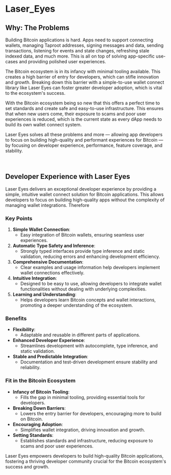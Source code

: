 # Laser_Eyes

## Why: The Problems

Building Bitcoin applications is hard. Apps need to support connecting wallets, managing Taproot addresses, signing messages and data, sending transactions, listening for events and state changes, refreshing stale indexed data, and much more. This is all on top of solving app-specific use-cases and providing polished user experiences.

The Bitcoin ecosystem is in its infancy with minimal tooling available. This creates a high barrier of entry for developers, which can stifle innovation and growth. Breaking down this barrier with a simple-to-use wallet connect library like Laser Eyes can foster greater developer adoption, which is vital to the ecosystem's success.

With the Bitcoin ecosystem being so new that this offers a perfect time to set standards and create safe and easy-to-use infrastructure. This ensures that when new users come, their exposure to scams and poor user experiences is reduced, which is the current state as every dApp needs to build its own wallet connect system.

Laser Eyes solves all these problems and more — allowing app developers to focus on building high-quality and performant experiences for Bitcoin — by focusing on developer experience, performance, feature coverage, and stability.

<br />

## Developer Experience with Laser Eyes

Laser Eyes delivers an exceptional developer experience by providing a simple, intuitive wallet connect solution for Bitcoin applications. This allows developers to focus on building high-quality apps without the complexity of managing wallet integrations. Therefore

### Key Points

1. **Simple Wallet Connection**:
   - Easy integration of Bitcoin wallets, ensuring seamless user experiences.
2. **Automatic Type Safety and Inference**:
   - Strongly typed interfaces provide type inference and static validation, reducing errors and enhancing development efficiency.
3. **Comprehensive Documentation**:
   - Clear examples and usage information help developers implement wallet connections effectively.
4. **Intuitive Integration**:
   - Designed to be easy to use, allowing developers to integrate wallet functionalities without dealing with underlying complexities.
5. **Learning and Understanding**:
   - Helps developers learn Bitcoin concepts and wallet interactions, promoting a deeper understanding of the ecosystem.

### Benefits

- **Flexibility**:
  - Adaptable and reusable in different parts of applications.
- **Enhanced Developer Experience**:
  - Streamlines development with autocomplete, type inference, and static validation.
- **Stable and Predictable Integration**:
  - Documentation and test-driven development ensure stability and reliability.

### Fit in the Bitcoin Ecosystem

- **Infancy of Bitcoin Tooling**:
  - Fills the gap in minimal tooling, providing essential tools for developers.
- **Breaking Down Barriers**:
  - Lowers the entry barrier for developers, encouraging more to build on Bitcoin.
- **Encouraging Adoption**:
  - Simplifies wallet integration, driving innovation and growth.
- **Setting Standards**:
  - Establishes standards and infrastructure, reducing exposure to scams and poor user experiences.

Laser Eyes empowers developers to build high-quality Bitcoin applications, fostering a thriving developer community crucial for the Bitcoin ecosystem's success and growth.
